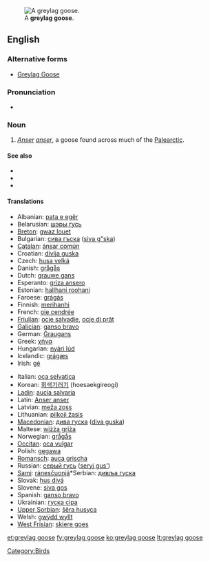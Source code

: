 [[Image:Greylag Goose in St James's Park, London - May 2006.jpg|thumb|A '''greylag goose'''.]]
==English==

===Alternative forms===
* [[Greylag Goose]]

===Pronunciation===
* {{IPA|/'gɻeɪlæg'gus/}}

===Noun===
{{en-noun|greylag geese}}

# ''[[Anser]] [[anser]]'', a goose found across much of the [[Palearctic]].

====See also====
*{{pedialite|Greylag Goose}}
*{{specieslite|Anser anser}}
*{{commonslite|Anser anser}}

====Translations====
{{trans-top|''Anser anser''}}
* Albanian: [[pata e egër]]
* Belarusian: [[шэры  гусь]]
* [[Breton]]: [[gwaz louet]]
* Bulgarian: [[сива гъска]] ([[siva g"ska]])
* [[Catalan]]: [[ánsar común]]
* Croatian: [[divlja guska]]
* Czech: [[husa velká]]
* Danish: [[grågås]]
* Dutch: [[grauwe gans]]
* Esperanto: [[griza ansero]]
* Estonian: [[hallhani roohani]]
* Faroese: [[grágás]]
* Finnish: [[merihanhi]]
* French: [[oie cendrée]] {{f}}
* [[Friulian]]: [[ocje salvadie]], [[ocje di prât]]
* [[Galician]]: [[ganso bravo]]
* German: [[Graugans]] {{f}}
* Greek: [[χήνα]]
* Hungarian: [[nyári lúd]]
* Icelandic: [[grágæs]]
* Irish: [[gé]]
{{trans-mid}}
* Italian: [[oca selvatica]]
* Korean: [[회색기러기]] (hoesaekgireogi)
* [[Ladin]]: [[aucia salvaria]]
* Latin: [[Anser anser]]
* Latvian: [[meža zoss]]
* Lithuanian: [[pilkoji žąsis]]
* [[Macedonian]]: [[дива гуска]] ([[diva guska]])
* Maltese: [[wiżża griża]]
* Norwegian: [[grågås]]
* [[Occitan]]: [[oca vulgar]]
* Polish: [[gęgawa]]
* [[Romansch]]: [[auca grischa]]
* Russian: [[серый гусь]] ([[seryj gus']])
* [[Sami]]: [[ránesčuonjá]]*Serbian: [[дивља гуска]]
* Slovak: [[hus divá]]
* Slovene: [[siva gos]]
* Spanish: [[ganso bravo]] {{m}}
* Ukrainian: [[гуска сіра]]
* [[Upper Sorbian]]: [[šěra husyca]]
* Welsh: [[gwÿdd wyllt]]
* [[West Frisian]]: [[skiere goes]]
{{trans-bottom}}

[[Category:Birds]]

[[et:greylag goose]]
[[fy:greylag goose]]
[[ko:greylag goose]]
[[lt:greylag goose]]